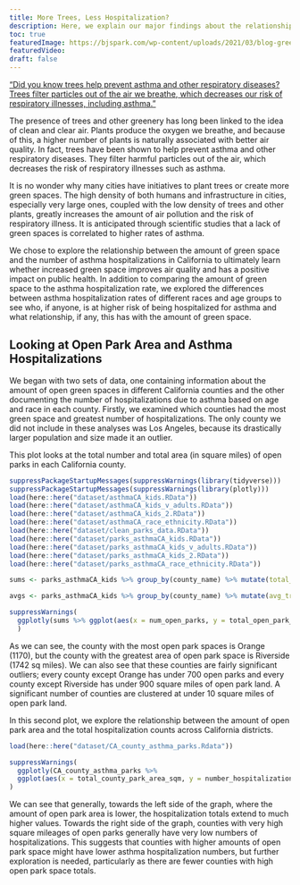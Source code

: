 ```yaml
---
title: More Trees, Less Hospitalization?
description: Here, we explain our major findings about the relationship between green space and hospitalizations in California counties, as well as differences in hospitalization rates across racial and age groups. 
toc: true
featuredImage: https://bjspark.com/wp-content/uploads/2021/03/blog-green-space-1.jpg
featuredVideo:
draft: false
---
```


["Did you know trees help prevent asthma and other respiratory diseases? Trees filter particles out of the air we breathe, which decreases our risk of respiratory illnesses, including asthma."](https://forestrynews.blogs.govdelivery.com/2019/05/09/trees-clean-the-air-and-prevent-respiratory-illness/#:~:text=Did%20you%20know%20trees%20help,of%20respiratory%20illnesses%2C%20including%20asthma.) 

The presence of trees and other greenery has long been linked to the idea of clean and clear air. Plants produce the oxygen we breathe, and because of this, a higher number of plants is naturally associated with better air quality. In fact, trees have been shown to help prevent asthma and other respiratory diseases. They filter harmful particles out of the air, which decreases the risk of respiratory illnesses such as asthma.

It is no wonder why many cities have initiatives to plant trees or create more green spaces. The high density of both humans and infrastructure in cities, especially very large ones, coupled with the  low density of trees and other plants, greatly increases the amount of air pollution and the risk of respiratory illness. It is anticipated through scientific studies that a lack of green spaces is correlated to higher rates of asthma. 

We chose to explore the relationship between the amount of green space and the number of asthma hospitalizations in California to ultimately learn whether increased green space improves air quality and has a positive impact on public health. In addition to comparing the amount of green space to the asthma hospitalization rate, we explored the differences between asthma hospitalization rates of different races and age groups to see who, if anyone, is at higher risk of being hospitalized for asthma and what relationship, if any, this has with the amount of green space.


## Looking at Open Park Area and Asthma Hospitalizations 
We began with two sets of data, one containing information about the amount of open green spaces in different California counties and the other documenting the number of hospitalizations due to asthma based on age and race in each county. Firstly, we examined which counties had the most green space and greatest number of hospitalizations. The only county we did not include in these analyses was Los Angeles, because its drastically larger population and size made it an outlier.

This plot looks at the total number and total area (in square miles) of open parks in each California county.

```r
suppressPackageStartupMessages(suppressWarnings(library(tidyverse)))
suppressPackageStartupMessages(suppressWarnings(library(plotly)))
load(here::here("dataset/asthmaCA_kids.RData"))
load(here::here("dataset/asthmaCA_kids_v_adults.RData"))
load(here::here("dataset/asthmaCA_kids_2.RData"))
load(here::here("dataset/asthmaCA_race_ethnicity.RData"))
load(here::here("dataset/clean_parks_data.RData"))
load(here::here("dataset/parks_asthmaCA_kids.RData"))
load(here::here("dataset/parks_asthmaCA_kids_v_adults.RData"))
load(here::here("dataset/parks_asthmaCA_kids_2.RData"))
load(here::here("dataset/parks_asthmaCA_race_ethnicity.RData"))

sums <- parks_asthmaCA_kids %>% group_by(county_name) %>% mutate(total_tract_area = sum(tract_area_sqmiles), total_open_park_area = sum(total_open_park_area_sqmiles), num_open_parks = sum(open_parks_tract))

avgs <- parks_asthmaCA_kids %>% group_by(county_name) %>% mutate(avg_tract_area = mean(tract_area_sqmiles), avg_open_park_area = mean(total_open_park_area_sqmiles), avg_num_open_parks = mean(open_parks_tract))

suppressWarnings(
  ggplotly(sums %>% ggplot(aes(x = num_open_parks, y = total_open_park_area, col = county_name)) + geom_point() + labs(x = "Number of Open Parks", y = "Area of Open Parks", title = "Open Parks & Area", legend = "County"))
  )

```

As we can see, the county with the most open park spaces is Orange (1170), but the county with the greatest area of open park space is Riverside (1742 sq miles). We can also see that these counties are fairly significant outliers; every county except Orange has under 700 open parks and every county except Riverside has under 900 square miles of open park land. A significant number of counties are clustered at under 10 square miles of open park land. 


In this second plot, we explore the relationship between the amount of open park area and the total hospitalization counts across California districts. 
``` r
load(here::here("dataset/CA_county_asthma_parks.Rdata"))

suppressWarnings(
  ggplotly(CA_county_asthma_parks %>%
  ggplot(aes(x = total_county_park_area_sqm, y = number_hospitalizations_total, col = county_name)) + geom_point() + scale_color_gradient(name = "Total County Area (sqm)") + ylim(0,1500) + labs(title = "Total Open Park Area vs. Number of Asthma Hospitalizations Across California Counties", x = "Open Park Area (sq miles)", y = "Number of Asthma Hospitalizations", subtitle = "Data from 2018, excludes Los Angeles county.") + scale_color_viridis_d())
)
```

We can see that generally, towards the left side of the graph, where the amount of open park area is lower, the hospitalization totals extend to much higher values. Towards the right side of the graph, counties with very high square mileages of open parks generally have very low numbers of hospitalizations. This suggests that counties with higher amounts of open park space might have lower asthma hospitalization numbers, but further exploration is needed, particularly as there are fewer counties with high open park space totals. 

